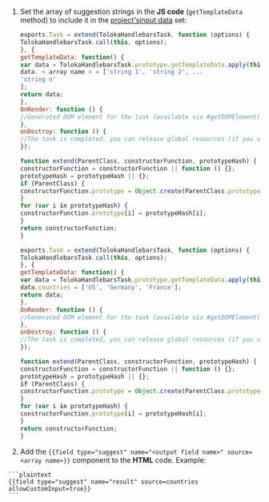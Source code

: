 1. Set the array of suggestion strings in the **JS code** (`getTemplateData` method) to include it in the [project's](/docs-new/glossary#project)[input data](/docs-new/glossary#input-output-data) set:

    <Cut title="Example 1">

    ```javascript
    exports.Task = extend(TolokaHandlebarsTask, function (options) {
    TolokaHandlebarsTask.call(this, options);
    }, {
    getTemplateData: function() {
    var data = TolokaHandlebarsTask.prototype.getTemplateData.apply(this, arguments);
    data. < array name > = ['string 1', 'string 2', ...
    'string n'
    ];
    return data;
    },
    OnRender: function () {
    //Generated DOM element for the task (available via #getDOMElement())
    },
    onDestroy: function () {
    //The task is completed, you can release global resources (if you used them) }
    });

    function extend(ParentClass, constructorFunction, prototypeHash) {
    constructorFunction = constructorFunction || function () {};
    prototypeHash = prototypeHash || {};
    if (ParentClass) {
    constructorFunction.prototype = Object.create(ParentClass.prototype);
    }
    for (var i in prototypeHash) {
    constructorFunction.prototype[i] = prototypeHash[i];
    }
    return constructorFunction;
    }
    ```

    </Cut>

    <Cut title="Example 2">

    ```javascript
    exports.Task = extend(TolokaHandlebarsTask, function (options) {
    TolokaHandlebarsTask.call(this, options);
    }, {
    getTemplateData: function() {
    var data = TolokaHandlebarsTask.prototype.getTemplateData.apply(this, arguments);
    data.countries = ['US', 'Germany', 'France'];
    return data;
    },
    OnRender: function () {
    //Generated DOM element for the task (available via #getDOMElement())
    },
    onDestroy: function () {
    //The task is completed, you can release global resources (if you used them) }
    });

    function extend(ParentClass, constructorFunction, prototypeHash) {
    constructorFunction = constructorFunction || function () {};
    prototypeHash = prototypeHash || {};
    if (ParentClass) {
    constructorFunction.prototype = Object.create(ParentClass.prototype);
    }
    for (var i in prototypeHash) {
    constructorFunction.prototype[i] = prototypeHash[i];
    }
    return constructorFunction;
    }
    ```

    </Cut>

  1. Add the `{{field type="suggest" name="<output field name>" source=<array name>}}` component to the **HTML** code. Example:

    ```plaintext
    {{field type="suggest" name="result" source=countries allowCustomInput=true}}
    ```

